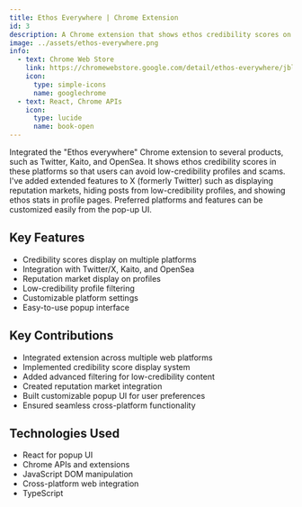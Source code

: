 ```yaml
---
title: Ethos Everywhere | Chrome Extension
id: 3
description: A Chrome extension that shows ethos credibility scores on Twitter, Kaito, and OpenSea to help users avoid low-credibility profiles and scams
image: ../assets/ethos-everywhere.png
info:
  - text: Chrome Web Store
    link: https://chromewebstore.google.com/detail/ethos-everywhere/jblacjfeljfigeglloiclnoehlhnmgne
    icon:
      type: simple-icons
      name: googlechrome
  - text: React, Chrome APIs
    icon:
      type: lucide
      name: book-open
---
```


Integrated the "Ethos everywhere" Chrome extension to several products, such as Twitter, Kaito, and OpenSea. It shows ethos credibility scores in these platforms so that users can avoid low-credibility profiles and scams. I've added extended features to X (formerly Twitter) such as displaying reputation markets, hiding posts from low-credibility profiles, and showing ethos stats in profile pages. Preferred platforms and features can be customized easily from the pop-up UI.

## Key Features

- Credibility scores display on multiple platforms
- Integration with Twitter/X, Kaito, and OpenSea
- Reputation market display on profiles
- Low-credibility profile filtering
- Customizable platform settings
- Easy-to-use popup interface

## Key Contributions

- Integrated extension across multiple web platforms
- Implemented credibility score display system
- Added advanced filtering for low-credibility content
- Created reputation market integration
- Built customizable popup UI for user preferences
- Ensured seamless cross-platform functionality

## Technologies Used

- React for popup UI
- Chrome APIs and extensions
- JavaScript DOM manipulation
- Cross-platform web integration
- TypeScript
